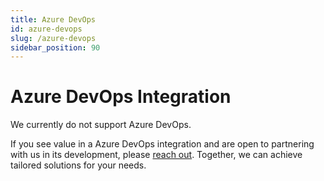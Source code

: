 ```yaml
---
title: Azure DevOps
id: azure-devops
slug: /azure-devops
sidebar_position: 90
---
```


# Azure DevOps Integration

We currently do not support Azure DevOps.

If you see value in a Azure DevOps integration and are open to partnering with us in its development, please [reach out](contact-us). Together, we can achieve tailored solutions for your needs.
